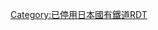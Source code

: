 {{Routemap|inline=<includeonly>yes</includeonly>|collapse=yes|title=興濱南線|title-bg=#999|title-color=white|map=
~~ ~~''[[名寄本線]]''
\exABZq+l\exBHFq~~0.0~~''[[興部站|興部]]''
exBHF~~8.3~~''[[澤木站|澤木]]''
exHST~~(10.3)~~''[[元澤木臨時乘降場|元澤木]]''（臨）
exBHF~~13.4~~''[[榮丘站|榮丘]]''
exHST~~(16.2)~~''[[雄武共榮臨時乘降場|雄武共榮]]''（臨）
exKBHFe~~19.9~~''[[雄武站|雄武]]''
exLSTR~~ ~~''{{link-ja|興濱線|興浜線}}（未成路段）''
|bottom={{navbar|興濱南線RDT}}
}}<noinclude>
{{rdt intro|[[興濱南線]]}}
[[Category:已停用日本國有鐵道RDT]]
</noinclude>